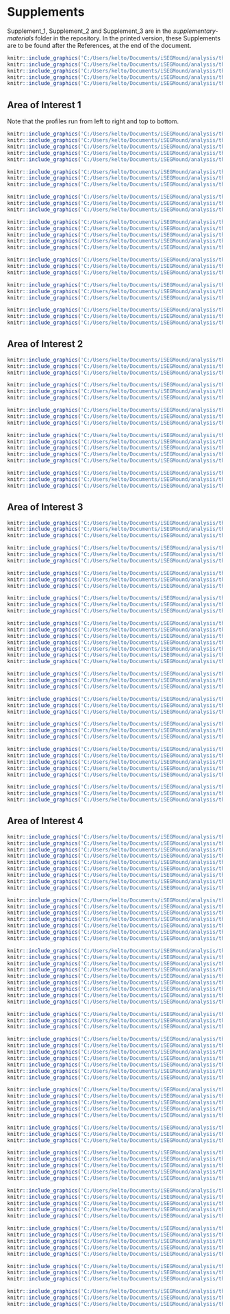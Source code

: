 # Supplements

Supplement_1, Supplement_2 and Supplement_3 are in the *supplementary-materials* folder in the repository. In the printed version, these Supplements are to be found after the References, at the end of the document.

```r
knitr::include_graphics('C:/Users/kelto/Documents/iSEGMound/analysis/thesis/figures/Figure_S1.png')
knitr::include_graphics('C:/Users/kelto/Documents/iSEGMound/analysis/thesis/figures/Figure_S2.png')
knitr::include_graphics('C:/Users/kelto/Documents/iSEGMound/analysis/thesis/figures/Figure_S3.png')
knitr::include_graphics('C:/Users/kelto/Documents/iSEGMound/analysis/thesis/figures/Figure_S4.png')
knitr::include_graphics('C:/Users/kelto/Documents/iSEGMound/analysis/thesis/figures/Figure_S5.png')
```

\newpage
## Area of Interest 1

Note that the profiles run from left to right and top to bottom.

```r
knitr::include_graphics('C:/Users/kelto/Documents/iSEGMound/analysis/thesis/figures/Site_ID_49_2000.png')
knitr::include_graphics('C:/Users/kelto/Documents/iSEGMound/analysis/thesis/figures/Site_ID_49_1_2000_prof_a1.png')
knitr::include_graphics('C:/Users/kelto/Documents/iSEGMound/analysis/thesis/figures/Site_ID_49_1_2000_prof_a2.png')
knitr::include_graphics('C:/Users/kelto/Documents/iSEGMound/analysis/thesis/figures/Site_ID_49_1_2000_prof_b1.png')
knitr::include_graphics('C:/Users/kelto/Documents/iSEGMound/analysis/thesis/figures/Site_ID_49_1_2000_prof_b2.png')
```

```r
knitr::include_graphics('C:/Users/kelto/Documents/iSEGMound/analysis/thesis/figures/Site_ID_49_2000.png')
knitr::include_graphics('C:/Users/kelto/Documents/iSEGMound/analysis/thesis/figures/Site_ID_49_2_2000_prof.png')
knitr::include_graphics('C:/Users/kelto/Documents/iSEGMound/analysis/thesis/figures/Site_ID_49_2_2000_prof2.png')
```

```r
knitr::include_graphics('C:/Users/kelto/Documents/iSEGMound/analysis/thesis/figures/Site_ID_51-1_500.png')
knitr::include_graphics('C:/Users/kelto/Documents/iSEGMound/analysis/thesis/figures/Site_ID_51-1_500_prof.png')
knitr::include_graphics('C:/Users/kelto/Documents/iSEGMound/analysis/thesis/figures/Site_ID_51-1_500_prof2.png')
```

```r
knitr::include_graphics('C:/Users/kelto/Documents/iSEGMound/analysis/thesis/figures/Site_ID_51-2_1000.png')
knitr::include_graphics('C:/Users/kelto/Documents/iSEGMound/analysis/thesis/figures/Site_ID_51-2_1000_prof_a1.png')
knitr::include_graphics('C:/Users/kelto/Documents/iSEGMound/analysis/thesis/figures/Site_ID_51-2_1000_prof_a2.png')
knitr::include_graphics('C:/Users/kelto/Documents/iSEGMound/analysis/thesis/figures/Site_ID_51-2_1000_prof_b1.png')
knitr::include_graphics('C:/Users/kelto/Documents/iSEGMound/analysis/thesis/figures/Site_ID_51-2_1000_prof_b2.png')
```

```r
knitr::include_graphics('C:/Users/kelto/Documents/iSEGMound/analysis/thesis/figures/Site_ID_51-3_500.png')
knitr::include_graphics('C:/Users/kelto/Documents/iSEGMound/analysis/thesis/figures/Site_ID_51-3_500_prof.png')
knitr::include_graphics('C:/Users/kelto/Documents/iSEGMound/analysis/thesis/figures/Site_ID_51-3_500_prof2.png')
```

```r
knitr::include_graphics('C:/Users/kelto/Documents/iSEGMound/analysis/thesis/figures/Site_ID_51-4_500.png')
knitr::include_graphics('C:/Users/kelto/Documents/iSEGMound/analysis/thesis/figures/Site_ID_51-4_500_prof.png')
knitr::include_graphics('C:/Users/kelto/Documents/iSEGMound/analysis/thesis/figures/Site_ID_51-4_500_prof2.png')
```

```r
knitr::include_graphics('C:/Users/kelto/Documents/iSEGMound/analysis/thesis/figures/Site_ID_61_1000.png')
knitr::include_graphics('C:/Users/kelto/Documents/iSEGMound/analysis/thesis/figures/Site_ID_61_1000_prof.png')
knitr::include_graphics('C:/Users/kelto/Documents/iSEGMound/analysis/thesis/figures/Site_ID_61_1000_prof2.png')
```

\newpage
## Area of Interest 2

```r
knitr::include_graphics('C:/Users/kelto/Documents/iSEGMound/analysis/thesis/figures/Site_ID_30_800.png')
knitr::include_graphics('C:/Users/kelto/Documents/iSEGMound/analysis/thesis/figures/Site_ID_30_800_prof.png')
knitr::include_graphics('C:/Users/kelto/Documents/iSEGMound/analysis/thesis/figures/Site_ID_30_800_prof2.png')
```

```r
knitr::include_graphics('C:/Users/kelto/Documents/iSEGMound/analysis/thesis/figures/Site_ID_31_1000.png')
knitr::include_graphics('C:/Users/kelto/Documents/iSEGMound/analysis/thesis/figures/Site_ID_31_1000_prof.png')
knitr::include_graphics('C:/Users/kelto/Documents/iSEGMound/analysis/thesis/figures/Site_ID_31_1000_prof2.png')
```

```r
knitr::include_graphics('C:/Users/kelto/Documents/iSEGMound/analysis/thesis/figures/Site_ID_32_800.png')
knitr::include_graphics('C:/Users/kelto/Documents/iSEGMound/analysis/thesis/figures/Site_ID_32_800_prof.png')
knitr::include_graphics('C:/Users/kelto/Documents/iSEGMound/analysis/thesis/figures/Site_ID_32_800_prof2.png')
```

```r
knitr::include_graphics('C:/Users/kelto/Documents/iSEGMound/analysis/thesis/figures/Site_ID_33_1000.png')
knitr::include_graphics('C:/Users/kelto/Documents/iSEGMound/analysis/thesis/figures/Site_ID_33_1000_prof_a1.png')
knitr::include_graphics('C:/Users/kelto/Documents/iSEGMound/analysis/thesis/figures/Site_ID_33_1000_prof_a2.png')
knitr::include_graphics('C:/Users/kelto/Documents/iSEGMound/analysis/thesis/figures/Site_ID_33_1000_prof_b1.png')
knitr::include_graphics('C:/Users/kelto/Documents/iSEGMound/analysis/thesis/figures/Site_ID_33_1000_prof_b2.png')
```

```r
knitr::include_graphics('C:/Users/kelto/Documents/iSEGMound/analysis/thesis/figures/Site_ID_34_500.png')
knitr::include_graphics('C:/Users/kelto/Documents/iSEGMound/analysis/thesis/figures/Site_ID_34_500_prof.png')
knitr::include_graphics('C:/Users/kelto/Documents/iSEGMound/analysis/thesis/figures/Site_ID_34_500_prof2.png')
```

\newpage
## Area of Interest 3

```r
knitr::include_graphics('C:/Users/kelto/Documents/iSEGMound/analysis/thesis/figures/Site_ID_16_1000.png')
knitr::include_graphics('C:/Users/kelto/Documents/iSEGMound/analysis/thesis/figures/Site_ID_16_1000_prof.png')
knitr::include_graphics('C:/Users/kelto/Documents/iSEGMound/analysis/thesis/figures/Site_ID_16_1000_prof2.png')
```

```r
knitr::include_graphics('C:/Users/kelto/Documents/iSEGMound/analysis/thesis/figures/Site_ID_17_4000.png')
knitr::include_graphics('C:/Users/kelto/Documents/iSEGMound/analysis/thesis/figures/Site_ID_17_4000_prof.png')
knitr::include_graphics('C:/Users/kelto/Documents/iSEGMound/analysis/thesis/figures/Site_ID_17_4000_prof2.png')
```

```r
knitr::include_graphics('C:/Users/kelto/Documents/iSEGMound/analysis/thesis/figures/Site_ID_20_800.png')
knitr::include_graphics('C:/Users/kelto/Documents/iSEGMound/analysis/thesis/figures/Site_ID_20_800_prof.png')
knitr::include_graphics('C:/Users/kelto/Documents/iSEGMound/analysis/thesis/figures/Site_ID_20_800_prof2.png')
```

```r
knitr::include_graphics('C:/Users/kelto/Documents/iSEGMound/analysis/thesis/figures/Site_ID_21_800.png')
knitr::include_graphics('C:/Users/kelto/Documents/iSEGMound/analysis/thesis/figures/Site_ID_21_800_prof.png')
knitr::include_graphics('C:/Users/kelto/Documents/iSEGMound/analysis/thesis/figures/Site_ID_21_800_prof2.png')
```

```r
knitr::include_graphics('C:/Users/kelto/Documents/iSEGMound/analysis/thesis/figures/Site_ID_23_1500_prof_a1.png')
knitr::include_graphics('C:/Users/kelto/Documents/iSEGMound/analysis/thesis/figures/Site_ID_23_1500_prof_a2.png')
knitr::include_graphics('C:/Users/kelto/Documents/iSEGMound/analysis/thesis/figures/Site_ID_23_1500_prof_b1.png')
knitr::include_graphics('C:/Users/kelto/Documents/iSEGMound/analysis/thesis/figures/Site_ID_23_1500_prof_b2.png')
knitr::include_graphics('C:/Users/kelto/Documents/iSEGMound/analysis/thesis/figures/Site_ID_23_1500_prof_c1.png')
knitr::include_graphics('C:/Users/kelto/Documents/iSEGMound/analysis/thesis/figures/Site_ID_23_1500_prof_c2.png')
knitr::include_graphics('C:/Users/kelto/Documents/iSEGMound/analysis/thesis/figures/Site_ID_23_1500.png')
```

```r
knitr::include_graphics('C:/Users/kelto/Documents/iSEGMound/analysis/thesis/figures/Site_ID_24_700.png')
knitr::include_graphics('C:/Users/kelto/Documents/iSEGMound/analysis/thesis/figures/Site_ID_24_700_prof.png')
knitr::include_graphics('C:/Users/kelto/Documents/iSEGMound/analysis/thesis/figures/Site_ID_24_700_prof2.png')
```

```r
knitr::include_graphics('C:/Users/kelto/Documents/iSEGMound/analysis/thesis/figures/Site_ID_25_1400.png')
knitr::include_graphics('C:/Users/kelto/Documents/iSEGMound/analysis/thesis/figures/Site_ID_25_1400_prof.png')
knitr::include_graphics('C:/Users/kelto/Documents/iSEGMound/analysis/thesis/figures/Site_ID_25_1400_prof2.png')
```

```r
knitr::include_graphics('C:/Users/kelto/Documents/iSEGMound/analysis/thesis/figures/Site_ID_26_1400.png')
knitr::include_graphics('C:/Users/kelto/Documents/iSEGMound/analysis/thesis/figures/Site_ID_26_1400_prof.png')
knitr::include_graphics('C:/Users/kelto/Documents/iSEGMound/analysis/thesis/figures/Site_ID_26_1400_prof2.png')
```

```r
knitr::include_graphics('C:/Users/kelto/Documents/iSEGMound/analysis/thesis/figures/Site_ID_29_2000_prof_a1.png')
knitr::include_graphics('C:/Users/kelto/Documents/iSEGMound/analysis/thesis/figures/Site_ID_29_2000_prof_a2.png')
knitr::include_graphics('C:/Users/kelto/Documents/iSEGMound/analysis/thesis/figures/Site_ID_29_2000_prof_b1.png')
knitr::include_graphics('C:/Users/kelto/Documents/iSEGMound/analysis/thesis/figures/Site_ID_29_2000_prof_b2.png')
knitr::include_graphics('C:/Users/kelto/Documents/iSEGMound/analysis/thesis/figures/Site_ID_29_2000.png')
```

```r
knitr::include_graphics('C:/Users/kelto/Documents/iSEGMound/analysis/thesis/figures/Site_ID_X_1000.png')
knitr::include_graphics('C:/Users/kelto/Documents/iSEGMound/analysis/thesis/figures/Site_ID_X_1000_prof.png')
knitr::include_graphics('C:/Users/kelto/Documents/iSEGMound/analysis/thesis/figures/Site_ID_X_1000_prof2.png')
```

\newpage
## Area of Interest 4

```r
knitr::include_graphics('C:/Users/kelto/Documents/iSEGMound/analysis/thesis/figures/Site_ID_1_4_2000.png')
knitr::include_graphics('C:/Users/kelto/Documents/iSEGMound/analysis/thesis/figures/Site_ID_1_4_2000_prof_a1.png')
knitr::include_graphics('C:/Users/kelto/Documents/iSEGMound/analysis/thesis/figures/Site_ID_1_4_2000_prof_a2.png')
knitr::include_graphics('C:/Users/kelto/Documents/iSEGMound/analysis/thesis/figures/Site_ID_1_4_2000_prof_b1.png')
knitr::include_graphics('C:/Users/kelto/Documents/iSEGMound/analysis/thesis/figures/Site_ID_1_4_2000_prof_b2.png')
knitr::include_graphics('C:/Users/kelto/Documents/iSEGMound/analysis/thesis/figures/Site_ID_1_4_2000_prof_c1.png')
knitr::include_graphics('C:/Users/kelto/Documents/iSEGMound/analysis/thesis/figures/Site_ID_1_4_2000_prof_c2.png')
knitr::include_graphics('C:/Users/kelto/Documents/iSEGMound/analysis/thesis/figures/Site_ID_1_4_2000_prof_d1.png')
knitr::include_graphics('C:/Users/kelto/Documents/iSEGMound/analysis/thesis/figures/Site_ID_1_4_2000_prof_d2.png')
```

```r
knitr::include_graphics('C:/Users/kelto/Documents/iSEGMound/analysis/thesis/figures/Site_ID_2_2500.png')
knitr::include_graphics('C:/Users/kelto/Documents/iSEGMound/analysis/thesis/figures/Site_ID_2_2500_prof_a1.png')
knitr::include_graphics('C:/Users/kelto/Documents/iSEGMound/analysis/thesis/figures/Site_ID_2_2500_prof_a2.png')
knitr::include_graphics('C:/Users/kelto/Documents/iSEGMound/analysis/thesis/figures/Site_ID_2_2500_prof_b1.png')
knitr::include_graphics('C:/Users/kelto/Documents/iSEGMound/analysis/thesis/figures/Site_ID_2_2500_prof_b2.png')
knitr::include_graphics('C:/Users/kelto/Documents/iSEGMound/analysis/thesis/figures/Site_ID_2_2500_prof_c1.png')
knitr::include_graphics('C:/Users/kelto/Documents/iSEGMound/analysis/thesis/figures/Site_ID_2_2500_prof_c2.png')
```

```r
knitr::include_graphics('C:/Users/kelto/Documents/iSEGMound/analysis/thesis/figures/Site_ID_3_2500.png')
knitr::include_graphics('C:/Users/kelto/Documents/iSEGMound/analysis/thesis/figures/Site_ID_3_2500_prof_a1.png')
knitr::include_graphics('C:/Users/kelto/Documents/iSEGMound/analysis/thesis/figures/Site_ID_3_2500_prof_a2.png')
knitr::include_graphics('C:/Users/kelto/Documents/iSEGMound/analysis/thesis/figures/Site_ID_3_2500_prof_b1.png')
knitr::include_graphics('C:/Users/kelto/Documents/iSEGMound/analysis/thesis/figures/Site_ID_3_2500_prof_b2.png')
knitr::include_graphics('C:/Users/kelto/Documents/iSEGMound/analysis/thesis/figures/Site_ID_3_2500_prof_c1.png')
knitr::include_graphics('C:/Users/kelto/Documents/iSEGMound/analysis/thesis/figures/Site_ID_3_2500_prof_c2.png')
knitr::include_graphics('C:/Users/kelto/Documents/iSEGMound/analysis/thesis/figures/Site_ID_3_2500_prof_d1.png')
knitr::include_graphics('C:/Users/kelto/Documents/iSEGMound/analysis/thesis/figures/Site_ID_3_2500_prof_d2.png')
```

```r
knitr::include_graphics('C:/Users/kelto/Documents/iSEGMound/analysis/thesis/figures/Site_ID_6_2000.png')
knitr::include_graphics('C:/Users/kelto/Documents/iSEGMound/analysis/thesis/figures/Site_ID_6_2000_prof_a1.png')
knitr::include_graphics('C:/Users/kelto/Documents/iSEGMound/analysis/thesis/figures/Site_ID_6_2000_prof_a2.png')
```

```r
knitr::include_graphics('C:/Users/kelto/Documents/iSEGMound/analysis/thesis/figures/Site_ID_7_1500.png')
knitr::include_graphics('C:/Users/kelto/Documents/iSEGMound/analysis/thesis/figures/Site_ID_7_1500_prof_a1.png')
knitr::include_graphics('C:/Users/kelto/Documents/iSEGMound/analysis/thesis/figures/Site_ID_7_1500_prof_a2.png')
knitr::include_graphics('C:/Users/kelto/Documents/iSEGMound/analysis/thesis/figures/Site_ID_7_1500_prof_b1.png')
knitr::include_graphics('C:/Users/kelto/Documents/iSEGMound/analysis/thesis/figures/Site_ID_7_1500_prof_b2.png')
knitr::include_graphics('C:/Users/kelto/Documents/iSEGMound/analysis/thesis/figures/Site_ID_7_1500_prof_c1.png')
knitr::include_graphics('C:/Users/kelto/Documents/iSEGMound/analysis/thesis/figures/Site_ID_7_1500_prof_c2.png')
```

```r
knitr::include_graphics('C:/Users/kelto/Documents/iSEGMound/analysis/thesis/figures/Site_ID_8_1500.png')
knitr::include_graphics('C:/Users/kelto/Documents/iSEGMound/analysis/thesis/figures/Site_ID_8_1500_prof_a1.png')
knitr::include_graphics('C:/Users/kelto/Documents/iSEGMound/analysis/thesis/figures/Site_ID_8_1500_prof_a2.png')
knitr::include_graphics('C:/Users/kelto/Documents/iSEGMound/analysis/thesis/figures/Site_ID_8_1500_prof_b1.png')
knitr::include_graphics('C:/Users/kelto/Documents/iSEGMound/analysis/thesis/figures/Site_ID_8_1500_prof_b2.png')
```

```r
knitr::include_graphics('C:/Users/kelto/Documents/iSEGMound/analysis/thesis/figures/Site_ID_9_1000.png')
knitr::include_graphics('C:/Users/kelto/Documents/iSEGMound/analysis/thesis/figures/Site_ID_9_1000_prof.png')
knitr::include_graphics('C:/Users/kelto/Documents/iSEGMound/analysis/thesis/figures/Site_ID_9_1000_prof2.png')
```

```r
knitr::include_graphics('C:/Users/kelto/Documents/iSEGMound/analysis/thesis/figures/Site_ID_10_2000.png')
knitr::include_graphics('C:/Users/kelto/Documents/iSEGMound/analysis/thesis/figures/Site_ID_10_2000_prof_a1.png')
knitr::include_graphics('C:/Users/kelto/Documents/iSEGMound/analysis/thesis/figures/Site_ID_10_2000_prof_a2.png')
knitr::include_graphics('C:/Users/kelto/Documents/iSEGMound/analysis/thesis/figures/Site_ID_10_2000_prof_b1.png')
knitr::include_graphics('C:/Users/kelto/Documents/iSEGMound/analysis/thesis/figures/Site_ID_10_2000_prof_b2.png')
```

```r
knitr::include_graphics('C:/Users/kelto/Documents/iSEGMound/analysis/thesis/figures/Site_ID_11_1000.png')
knitr::include_graphics('C:/Users/kelto/Documents/iSEGMound/analysis/thesis/figures/Site_ID_11_1000_prof_a1.png')
knitr::include_graphics('C:/Users/kelto/Documents/iSEGMound/analysis/thesis/figures/Site_ID_11_1000_prof_a2.png')
knitr::include_graphics('C:/Users/kelto/Documents/iSEGMound/analysis/thesis/figures/Site_ID_11_1000_prof_b1.png')
knitr::include_graphics('C:/Users/kelto/Documents/iSEGMound/analysis/thesis/figures/Site_ID_11_1000_prof_b2.png')
```

```r
knitr::include_graphics('C:/Users/kelto/Documents/iSEGMound/analysis/thesis/figures/Site_ID_12_1250.png')
knitr::include_graphics('C:/Users/kelto/Documents/iSEGMound/analysis/thesis/figures/Site_ID_12_1250_prof_a1.png')
knitr::include_graphics('C:/Users/kelto/Documents/iSEGMound/analysis/thesis/figures/Site_ID_12_1250_prof_a2.png')
knitr::include_graphics('C:/Users/kelto/Documents/iSEGMound/analysis/thesis/figures/Site_ID_12_1250_prof_b1.png')
knitr::include_graphics('C:/Users/kelto/Documents/iSEGMound/analysis/thesis/figures/Site_ID_12_1250_prof_b2.png')
```

```r
knitr::include_graphics('C:/Users/kelto/Documents/iSEGMound/analysis/thesis/figures/Site_ID_13_1000.png')
knitr::include_graphics('C:/Users/kelto/Documents/iSEGMound/analysis/thesis/figures/Site_ID_13_1000_prof.png')
knitr::include_graphics('C:/Users/kelto/Documents/iSEGMound/analysis/thesis/figures/Site_ID_13_1000_prof2.png')
```

```r
knitr::include_graphics('C:/Users/kelto/Documents/iSEGMound/analysis/thesis/figures/Site_ID_15_1500.png')
knitr::include_graphics('C:/Users/kelto/Documents/iSEGMound/analysis/thesis/figures/Site_ID_15_1500_prof.png')
knitr::include_graphics('C:/Users/kelto/Documents/iSEGMound/analysis/thesis/figures/Site_ID_15_1500_prof2.png')
```
